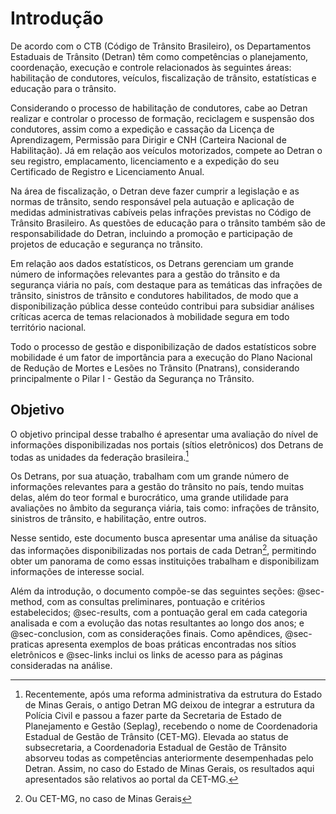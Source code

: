 # Introdução {#sec-intro}

De acordo com o CTB (Código de Trânsito Brasileiro), os Departamentos Estaduais de Trânsito (Detran) têm como competências o planejamento, coordenação, execução e controle relacionados às seguintes áreas: habilitação de condutores, veículos, fiscalização de trânsito, estatísticas e educação para o trânsito. 

Considerando o processo de habilitação de condutores, cabe ao Detran realizar e controlar o processo de formação, reciclagem e suspensão dos condutores, assim como a expedição e cassação da Licença de Aprendizagem, Permissão para Dirigir e CNH (Carteira Nacional de Habilitação). Já em relação aos veículos motorizados, compete ao Detran o seu registro, emplacamento, licenciamento e a expedição do seu Certificado de Registro e Licenciamento Anual.

Na área de fiscalização, o Detran deve fazer cumprir a legislação e as normas de trânsito, sendo responsável pela autuação e aplicação de medidas administrativas cabíveis pelas infrações previstas no Código de Trânsito Brasileiro. As questões de educação para o trânsito também são de responsabilidade do Detran, incluindo a promoção e participação de projetos de educação e segurança no trânsito. 

Em relação aos dados estatísticos, os Detrans gerenciam um grande número de informações relevantes para a gestão do trânsito e da segurança viária no país, com destaque para as temáticas das infrações de trânsito, sinistros de trânsito e condutores habilitados, de modo que a disponibilização pública desse conteúdo contribui para subsidiar análises críticas acerca de temas relacionados à mobilidade segura em todo território nacional.

Todo o processo de gestão e disponibilização de dados estatísticos sobre mobilidade é um fator de importância para a execução do Plano Nacional de Redução de Mortes e Lesões no Trânsito (Pnatrans), considerando principalmente o Pilar I - Gestão da Segurança no Trânsito.

## Objetivo {#sec-intro-obj}

O objetivo principal desse trabalho é apresentar uma avaliação do nível de informações disponibilizadas nos portais (sítios eletrônicos) dos Detrans de todas as unidades da federação brasileira.^[Recentemente, após uma reforma administrativa da estrutura do Estado de Minas Gerais, o antigo Detran MG deixou de integrar a estrutura da Polícia Civil e passou a fazer parte da Secretaria de Estado de Planejamento e Gestão (Seplag), recebendo o nome de Coordenadoria Estadual de Gestão de Trânsito (CET-MG). Elevada ao status de subsecretaria, a Coordenadoria Estadual de Gestão de Trânsito absorveu todas as competências anteriormente desempenhadas pelo Detran. Assim, no caso do Estado de Minas Gerais, os resultados aqui apresentados são relativos ao portal da CET-MG.]

Os Detrans, por sua atuação, trabalham com um grande número de informações relevantes para a gestão do trânsito no país, tendo muitas delas, além do teor formal e burocrático, uma grande utilidade para avaliações no âmbito da segurança viária, tais como: infrações de trânsito, sinistros de trânsito, e habilitação, entre outros.

Nesse sentido, este documento busca apresentar uma análise da situação das informações disponibilizadas nos portais de cada Detran^[Ou CET-MG, no caso de Minas Gerais], permitindo obter um panorama de como essas instituições trabalham e disponibilizam informações de interesse social.

Além da introdução, o documento compõe-se das seguintes seções: @sec-method, com as consultas preliminares, pontuação e critérios estabelecidos; @sec-results, com a pontuação geral em cada categoria analisada e com a evolução das notas resultantes ao longo dos anos; e @sec-conclusion, com as considerações finais. Como apêndices, @sec-praticas apresenta exemplos de boas práticas encontradas nos sítios eletrônicos e @sec-links inclui os links de acesso para as páginas consideradas na análise.
